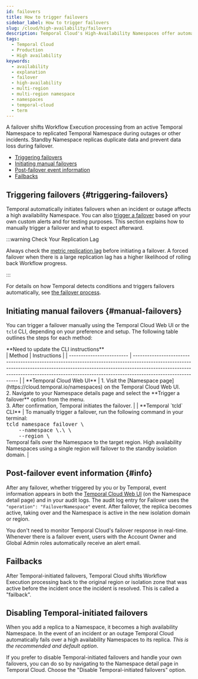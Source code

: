 ```yaml
---
id: failovers
title: How to trigger failovers
sidebar_label: How to trigger failovers
slug: /cloud/high-availability/failovers
description: Temporal Cloud's High-Availability Namespaces offer automated failover, synchronized data replication, and high availability for workloads requiring disaster-tolerant deployment and 99.99% uptime. Use Global Namespace for self-hosted.
tags:
  - Temporal Cloud
  - Production
  - High availability
keywords:
  - availability
  - explanation
  - failover
  - high-availability
  - multi-region
  - multi-region namespace
  - namespaces
  - temporal-cloud
  - term
---
```



A failover shifts Workflow Execution processing from an active Temporal Namespace to replicated Temporal Namespace during outages or other incidents.
Standby Namespace replicas duplicate data and prevent data loss during failover.

- [Triggering failovers](#triggering-failovers)
- [Initiating manual failovers](#manual-failovers)
- [Post-failover event information](#info)
- [Failbacks](#failbacks)

## Triggering failovers {#triggering-failovers}

Temporal automatically initiates failovers when an incident or outage affects a high availability Namespace.
You can also [trigger a failover](/cloud/high-availability/failovers#triggering-failovers) based on your own custom alerts and for testing purposes.
This section explains how to manually trigger a failover and what to expect afterward.

:::warning Check Your Replication Lag

Always check the [metric replication lag](/production-deployment/cloud/metrics/reference#temporal_cloud_v0_replication_lag_bucket) before initiating a failover.
A forced failover when there is a large replication lag has a higher likelihood of rolling back Workflow progress.

:::

For details on how Temporal detects conditions and triggers failovers automatically, see [the failover process](/cloud/high-availability/failovers).

## Initiating manual failovers {#manual-failovers}

You can trigger a failover manually using the Temporal Cloud Web UI or the `tcld` CLI, depending on your preference and setup.
The following table outlines the steps for each method:

<div style={{backgroundColor: '#ffff00',padding: '0px 15px',borderRadius: '5px',border: '1px solid #cccccc',display: 'inline-block'}}>**Need to update the CLI instructions**</div>
| Method                    | Instructions                                                                                                                                                                                                                                                            |
| ------------------------- | ----------------------------------------------------------------------------------------------------------------------------------------------------------------------------------------------------------------------------------------------------------------------- |
| **Temporal Cloud Web UI** | 1. Visit the [Namespace page](https://cloud.temporal.io/namespaces) on the Temporal Cloud Web UI.<br />2. Navigate to your Namespace details page and select the **Trigger a failover** option from the menu.<br />3. After confirmation, Temporal initiates the failover. |
| **Temporal `tcld` CLI**   | To manually trigger a failover, run the following command in your terminal:<br /><tt>tcld namespace failover \ </tt><br /><tt>&nbsp;&nbsp;&nbsp;&nbsp;--namespace \<namespace_id>.\<account_id> \ </tt><br /><tt>&nbsp;&nbsp;&nbsp;&nbsp;--region \<target_region></tt><br />Temporal fails over the Namespace to the target region. High availability Namespaces using a single region will failover to the standby isolation domain. |

## Post-failover event information {#info}

After any failover, whether triggered by you or by Temporal, event information appears in both the [Temporal Cloud Web UI](https://cloud.temporal.io/namespaces) (on the Namespace detail page) and in your audit logs.
The audit log entry for Failover uses the `"operation": "FailoverNamespace"` event.
After failover, the replica becomes active, taking over and the Namespace is active in the new isolation domain or region.

You don't need to monitor Temporal Cloud's failover response in real-time.
Whenever there is a failover event, users with the Account Owner and Global Admin roles automatically receive an alert email.

## Failbacks

After Temporal-initiated failovers, Temporal Cloud shifts Workflow Execution processing back to the original region or isolation zone that was active before the incident once the incident is resolved.
This is called a "failback".

## Disabling Temporal-initiated failovers

When you add a replica to a Namespace, it becomes a high availability Namespace.
In the event of an incident or an outage Temporal Cloud automatically fails over a high availability Namespaces to its replica.
_This is the recommended and default option_.

If you prefer to disable Temporal-initiated failovers and handle your own failovers, you can do so by navigating to the Namespace detail page in Temporal Cloud. Choose the "Disable Temporal-initiated failovers" option.
